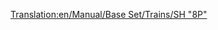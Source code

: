 [[Translation:en/Manual/Base Set/Trains/SH "8P"]]
{{ru/Поезда|Image=[[File:en/Sh8p.png]]
|Name=SH "8P"
|Cost=£ 25781 (1289050 р.)
|Speed=144 км/ч (90 миль/ч)
|Weight=170 т
|Power=1600 л.с. (1193 кВт)
|Annual=£ 2132 (106600 р.)
|Designed=1954
|Lifespan=23
|Capacity=нет
|Description=Самый быстрый, самый мощный и самый дорогой паровоз умереренного климата в TTD. Поклонники стимпанка могут с неохотой агрейдиться с него...
|Real-life=Странным образом этот локомотив основан на одном из [http://en.wikipedia.org/wiki/BR_Standard_Class_8 BR Standard Class 8].
}}